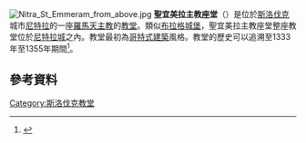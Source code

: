 {{Orphan|time=2020-10-27}}
{{coord|48|19|07|N|18|05|13|E|type:landmark_source:kolossus-frwiki|display=title}}
[[Image:Nitra_St_Emmeram_from_above.jpg|thumb]]
'''聖宜美拉主教座堂'''（{{Lang-sk|Bazilika svätého Emeráma}}）是位於[[斯洛伐克|斯洛伐克]]城市[[尼特拉|尼特拉]]的一座[[羅馬天主教|羅馬天主教]]的[[教堂|教堂]]。類似[[布拉格城堡|布拉格城堡]]，聖宜美拉主教座堂整座教堂位於[[尼特拉城|尼特拉城]]之內。教堂最初為[[哥特式建築|哥特式建築]]風格。教堂的歷史可以追溯至1333年至1355年期間<ref name="Kouřil2007">{{cite book|last=Kouřil|first=Pavel|title=Archaeologia historica|url=http://books.google.com/books?id=kTcQAQAAMAAJ|year=2007|publisher=Muzejní a Vlastivědná Společnost|language=sk|isbn=978-80-7275-072-6|page=391|access-date=2015-01-04|archive-date=2021-04-22|archive-url=https://web.archive.org/web/20210422022709/https://books.google.com/books?id=kTcQAQAAMAAJ|dead-url=no}}</ref>。 

==參考資料==
{{reflist}}

{{European building-stub}}
[[Category:斯洛伐克教堂|Category:斯洛伐克教堂]]